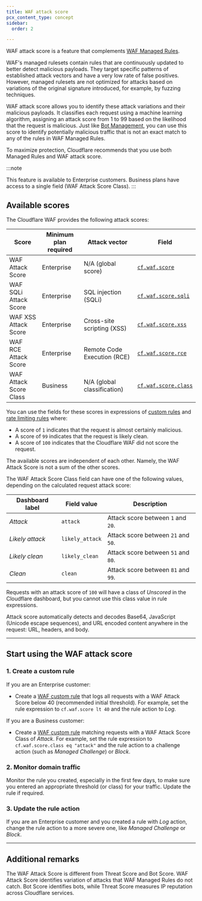 ```yaml
---
title: WAF attack score
pcx_content_type: concept
sidebar:
  order: 2

---
```



WAF attack score is a feature that complements [WAF Managed Rules](/waf/managed-rules/).

WAF's managed rulesets contain rules that are continuously updated to better detect malicious payloads. They target specific patterns of established attack vectors and have a very low rate of false positives. However, managed rulesets are not optimized for attacks based on variations of the original signature introduced, for example, by fuzzing techniques.

WAF attack score allows you to identify these attack variations and their malicious payloads. It classifies each request using a machine learning algorithm, assigning an attack score from 1 to 99 based on the likelihood that the request is malicious. Just like [Bot Management](/bots/plans/bm-subscription/), you can use this score to identify potentially malicious traffic that is not an exact match to any of the rules in WAF Managed Rules.

To maximize protection, Cloudflare recommends that you use both Managed Rules and WAF attack score.

:::note

This feature is available to Enterprise customers. Business plans have access to a single field (WAF Attack Score Class). 
:::

## Available scores

The Cloudflare WAF provides the following attack scores:



| Score                  | Minimum plan required | Attack vector               | Field                                                                                   |
| ---------------------- | --------------------- | --------------------------- | --------------------------------------------------------------------------------------- |
| WAF Attack Score       | Enterprise            | N/A (global score)          | [`cf.waf.score`](/ruleset-engine/rules-language/fields/#field-cf-waf-score)             |
| WAF SQLi Attack Score  | Enterprise            | SQL injection (SQLi)        | [`cf.waf.score.sqli`](/ruleset-engine/rules-language/fields/#field-cf-waf-score-sqli)   |
| WAF XSS Attack Score   | Enterprise            | Cross-site scripting (XSS)  | [`cf.waf.score.xss`](/ruleset-engine/rules-language/fields/#field-cf-waf-score-xss)     |
| WAF RCE Attack Score   | Enterprise            | Remote Code Execution (RCE) | [`cf.waf.score.rce`](/ruleset-engine/rules-language/fields/#field-cf-waf-score-rce)     |
| WAF Attack Score Class | Business              | N/A (global classification) | [`cf.waf.score.class`](/ruleset-engine/rules-language/fields/#field-cf-waf-score-class) |



You can use the fields for these scores in expressions of [custom rules](/waf/custom-rules/) and [rate limiting rules](/waf/rate-limiting-rules/) where:

* A score of `1` indicates that the request is almost certainly malicious.
* A score of `99` indicates that the request is likely clean.
* A score of `100` indicates that the Cloudflare WAF did not score the request.

The available scores are independent of each other. Namely, the WAF Attack Score is not a sum of the other scores.

The WAF Attack Score Class field can have one of the following values, depending on the calculated request attack score:

| Dashboard label | Field value     | Description                         |
| --------------- | --------------- | ----------------------------------- |
| *Attack*        | `attack`        | Attack score between `1` and `20`.  |
| *Likely attack* | `likely_attack` | Attack score between `21` and `50`. |
| *Likely clean*  | `likely_clean`  | Attack score between `51` and `80`. |
| *Clean*         | `clean`         | Attack score between `81` and `99`. |

Requests with an attack score of `100` will have a class of *Unscored* in the Cloudflare dashboard, but you cannot use this class value in rule expressions.

Attack score automatically detects and decodes Base64, JavaScript (Unicode escape sequences), and URL encoded content anywhere in the request: URL, headers, and body.

***

## Start using the WAF attack score

### 1. Create a custom rule

If you are an Enterprise customer:

* Create a [WAF custom rule](/waf/custom-rules/create-dashboard/) that logs all requests with a WAF Attack Score below 40 (recommended initial threshold). For example, set the rule expression to `cf.waf.score lt 40` and the rule action to *Log*.

If you are a Business customer:

* Create a [WAF custom rule](/waf/custom-rules/create-dashboard/) matching requests with a WAF Attack Score Class of *Attack*. For example, set the rule expression to `cf.waf.score.class eq "attack"` and the rule action to a challenge action (such as *Managed Challenge*) or *Block*.

### 2. Monitor domain traffic

Monitor the rule you created, especially in the first few days, to make sure you entered an appropriate threshold (or class) for your traffic. Update the rule if required.

### 3. Update the rule action

If you are an Enterprise customer and you created a rule with *Log* action, change the rule action to a more severe one, like *Managed Challenge* or *Block*.

***

## Additional remarks

The WAF Attack Score is different from <GlossaryTooltip term="threat score">Threat Score</GlossaryTooltip> and Bot Score. WAF Attack Score identifies variation of attacks that WAF Managed Rules do not catch. Bot Score identifies bots, while Threat Score measures IP reputation across Cloudflare services.
